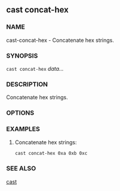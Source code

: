 
## cast concat-hex

### NAME

cast-concat-hex - Concatenate hex strings.

### SYNOPSIS

`cast concat-hex` _data..._

### DESCRIPTION

Concatenate hex strings.

### OPTIONS

<CommonOptions />

### EXAMPLES

1. Concatenate hex strings:
   ```sh
   cast concat-hex 0xa 0xb 0xc
   ```

### SEE ALSO

[cast](/cast/reference/overview)
